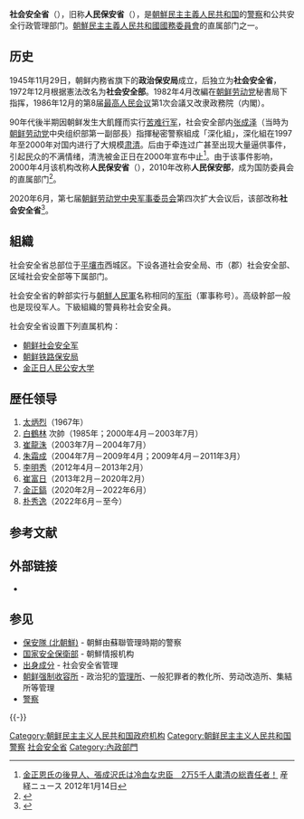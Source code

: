 {{Infobox law enforcement agency
| agencyname      = 社会安全省
| nativename      = 사회안전성
| nativenamea     = 
| nativenamer     = 
| commonname      = 
| abbreviation    = 
| fictional       = 
| patch           = 
| patchcaption    = 
| logo            = Emblem of the MPS.svg
| logocaption     = 人民保安省（旧称）标志
| badge           = Badge of the Ministry of People's Security.svg
| badgecaption    = 社会安全省臂章
| headquarters    = {{DPRK-PRK}}[[平壤市|平壤市]]
| minister1name   = [[朴秀逸|朴秀逸]]
| minister1pfo    = 社会安全相
<!-- (...up to 6...) -->
| chief1name      = 
| chief1position  = 
<!-- (...up to 6...) -->
| parentagency    =  [[朝鲜民主主义人民共和国国务委员会|朝鲜民主主义人民共和国国务委员会]]
| website         = 
| footnotes       = 
| reference       = 
}}
{{Infobox Korean name|context=north|hangul=사회안전성 |hanja=社會安全省|rr=Sahwi Anjeonseong|mr= Sahwi Anchonsong}}
{{Politics of North Korea|expanded=Related topics }}
'''社会安全省'''（{{kor|사회안전성|社會安全省}}），旧称'''人民保安省'''（{{kor|인민보안성|人民保安省}}），是[[朝鮮民主主義人民共和国|朝鮮民主主義人民共和国]]的[[警察|警察]]和公共安全行政管理部门。[[朝鮮民主主義人民共和國國務委員會|朝鮮民主主義人民共和國國務委員會]]的直属部门之一。

== 历史 ==
1945年11月29日，朝鲜内務省旗下的'''政治保安局'''成立，后独立为'''社会安全省'''，1972年12月根据憲法改名为'''社会安全部'''。1982年4月改編在[[朝鲜劳动党|朝鲜劳动党]]秘書局下指挥，1986年12月的第8届[[最高人民会议|最高人民会议]]第1次会議又改隶政務院（内閣）。

90年代後半期因朝鲜发生大飢饉而实行[[苦难行军|苦难行军]]，社会安全部内[[张成泽|张成泽]]（当時为[[朝鲜劳动党|朝鲜劳动党]]中央组织部第一副部長）指揮秘密警察組成「深化組」，深化組在1997年至2000年对国内进行了大規模[[深化组事件|肃清]]。后由于牵连过广甚至出现大量逼供事件，引起民众的不满情绪，清洗被金正日在2000年宣布中止<ref name="shinkasankei">[http://sankei.jp.msn.com/world/news/120114/kor12011418010002-n1.htm 金正恩氏の後見人、張成沢氏は冷血な忠臣　2万5千人粛清の総責任者！] {{webarchive|url=https://web.archive.org/web/20140301190736/http://sankei.jp.msn.com/world/news/120114/kor12011418010002-n1.htm |date=2014-03-01 }} 産経ニュース 2012年1月14日</ref>。由于该事件影响，2000年4月该机构改称'''人民保安省'''（{{lang|ko|인민보안성}}），2010年改称'''人民保安部'''，成为国防委員会的直属部门<ref>{{Cite web |url=http://www.wowkorea.jp/news/korea/2010/0406/10069339.html |title=北人民保安省が人民保安部に、中核機関に浮上か |access-date=2014-02-25 |archive-date=2017-10-09 |archive-url=https://web.archive.org/web/20171009104452/http://www.wowkorea.jp/news/korea/2010/0406/10069339.html |dead-url=no }}</ref>。

2020年6月，第七届[[朝鲜劳动党中央军事委员会|朝鲜劳动党中央军事委员会]]第四次扩大会议后，该部改称'''社会安全省'''<ref name="报道0828A">{{cite web|author1=韩联社首尔 |title=朝鲜人民保安省或已更名为社会安全省 |url=https://m-cn.yna.co.kr/view/ACK20200603000600881?section=nk/index |website=韩联社 |accessdate=2020-08-28 |location=首尔 |language=zh-hans}}</ref>。
== 組織 ==
社会安全省总部位于[[平壤市|平壤市]]西城区。下设各道社会安全局、市（郡）社会安全部、区域社会安全部等下属部门。

社会安全省的幹部实行与[[朝鮮人民軍|朝鮮人民軍]]名称相同的[[军衔|军衔]]（軍事称号）。高级幹部一般也是现役军人。下級組織的警員称社会安全員。

社会安全省设置下列直属机构：
* [[朝鲜社会安全军|朝鲜社会安全军]]
* [[朝鲜铁路保安局|朝鲜铁路保安局]]
* [[金正日人民公安大学|金正日人民公安大学]]

==歴任领导==
#[[太炳烈|太炳烈]]（1967年）
#[[白鹤林_(朝鲜)|白鶴林]] 次帥（1985年；2000年4月－2003年7月）
#[[崔龍洙|崔龍洙]]（2003年7月－2004年7月）
#[[朱霜成|朱霜成]]（2004年7月－2009年4月；2009年4月－2011年3月）
#[[李明秀|李明秀]]（2012年4月－2013年2月）
#[[崔富日|崔富日]]（2013年2月－2020年2月）
#[[金正鎬|金正鎬]]（2020年2月－2022年6月）
#[[朴秀逸|朴秀逸]]（2022年6月－至今）
== 参考文献 ==
{{Reflist}}

== 外部链接 ==
* {{coord | 39.01154369056283 | 125.73957145214081 |type:landmark_region:KP |display = inline,title}}

== 参见 ==
{{Portal box|北朝鲜|警察与执法}}
* [[保安隊_(北朝鮮)|保安隊 (北朝鮮)]] - 朝鮮由蘇聯管理時期的警察
* [[朝鲜民主主义人民共和国国家安全保卫部|国家安全保衛部]] - 朝鮮情报机构
* [[出身成分|出身成分]] - 社会安全省管理
* [[朝鮮民主主義人民共和國集中營|朝鲜强制收容所]] - 政治犯的[[管理所|管理所]]、一般犯罪者的教化所、劳动改造所、集結所等管理
* [[警察|警察]]

{{-}}
{{朝鲜民主主义人民共和国政府部门}}
 
[[Category:朝鲜民主主义人民共和国政府机构|Category:朝鲜民主主义人民共和国政府机构]]
[[Category:朝鲜民主主义人民共和国警察|Category:朝鲜民主主义人民共和国警察]]
[[Category:社会安全省|]]
[[Category:內政部門|Category:內政部門]]